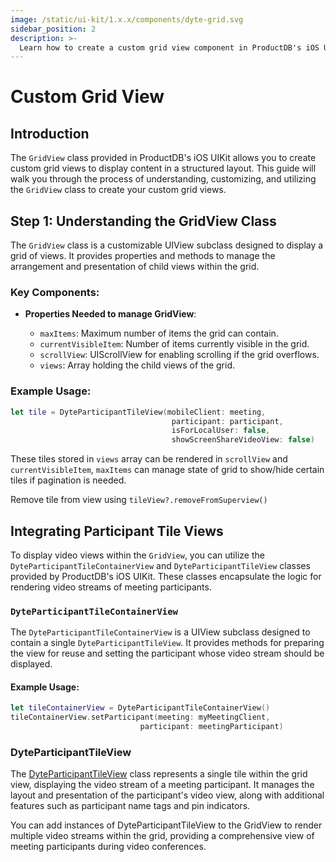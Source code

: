 ```yaml
---
image: /static/ui-kit/1.x.x/components/dyte-grid.svg
sidebar_position: 2
description: >-
  Learn how to create a custom grid view component in ProductDB's iOS UIKit with our detailed documentation.
---
```


# Custom Grid View

## Introduction

The `GridView` class provided in ProductDB's iOS UIKit allows you to create custom grid views to display content
in a structured layout. This guide will walk you through the process of understanding, customizing, and
utilizing the `GridView` class to create your custom grid views.

## Step 1: Understanding the GridView Class

The `GridView` class is a customizable UIView subclass designed to display a grid of views. It provides properties
and methods to manage the arrangement and presentation of child views within the grid.

### Key Components:

- **Properties Needed to manage GridView**:

  - `maxItems`: Maximum number of items the grid can contain.
  - `currentVisibleItem`: Number of items currently visible in the grid.
  - `scrollView`: UIScrollView for enabling scrolling if the grid overflows.
  - `views`: Array holding the child views of the grid.

### Example Usage:

```swift
let tile = DyteParticipantTileView(mobileClient: meeting,
                                    participant: participant,
                                    isForLocalUser: false,
                                    showScreenShareVideoView: false)
```

These tiles stored in `views` array can be rendered in `scrollView` and `currentVisibleItem`, `maxItems` can
manage state of grid to show/hide certain tiles if pagination is needed.

Remove tile from view using `tileView?.removeFromSuperview()`

## Integrating Participant Tile Views

To display video views within the `GridView`, you can utilize the `DyteParticipantTileContainerView` and
`DyteParticipantTileView` classes provided by ProductDB's iOS UIKit. These classes encapsulate the logic for
rendering video streams of meeting participants.

### `DyteParticipantTileContainerView`

The `DyteParticipantTileContainerView` is a UIView subclass designed to contain a single `DyteParticipantTileView`.
It provides methods for preparing the view for reuse and setting the participant whose video stream should be displayed.

#### Example Usage:

```swift
let tileContainerView = DyteParticipantTileContainerView()
tileContainerView.setParticipant(meeting: myMeetingClient,
                             participant: meetingParticipant)
```

### DyteParticipantTileView

The [DyteParticipantTileView](/ios/components/dyte-participant-tile-view) class represents a single tile
within the grid view, displaying the video stream of a meeting participant.
It manages the layout and presentation of the participant's video view, along with
additional features such as participant name tags and pin indicators.

You can add instances of DyteParticipantTileView to the GridView to render multiple video streams within the grid,
providing a comprehensive view of meeting participants during video conferences.
